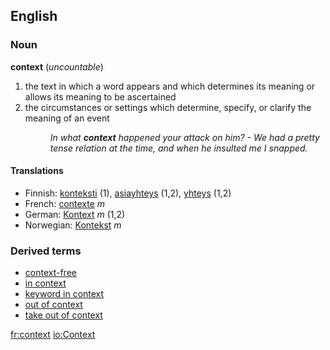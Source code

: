 ==English==
===Noun===
'''context''' (''uncountable'')

#the text in which a word appears and which determines its meaning or allows its meaning to be ascertained
#the circumstances or settings which determine, specify, or clarify the meaning of an event
#:''In what '''context''' happened your attack on him? - We had a pretty tense relation at the time, and when he insulted me I snapped.''

====Translations====
*Finnish: [[konteksti]] (1), [[asiayhteys]] (1,2), [[yhteys]] (1,2)
*French: [[contexte]] ''m''
*German: [[Kontext]] ''m'' (1,2)
*Norwegian: [[Kontekst]] ''m''

===Derived terms===
*[[context-free]]
*[[in context]]
*[[keyword in context]]
*[[out of context]]
*[[take out of context]]

[[fr:context]]
[[io:Context]]